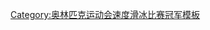 {{navbox
|name  = 奥林匹克运动会速度滑冰比赛女子团体追逐赛冠军
|title = [[File:Olympic rings.svg|30px]] [[奥林匹克运动会速度滑冰奖牌得主列表|奥林匹克运动会速度滑冰比赛女子团体追逐赛冠军]]
|titlestyle = background:gold;
|state = {{{state|autocollapse}}}
|liststyle = text-align:left;
|listclass = vlist

|list1 = 
* [[Speed skating at the 2006 Winter Olympics – Women's team pursuit|2006]]：{{flagicon|GER}} [[丹妮拉·安许茨-汤姆斯]]、[[安妮·弗里辛格-波斯特马|安妮·弗里辛格]]、[[露西尔·奥皮茨]]、[[克劳迪娅·佩希施泰因]]、[[扎比内·弗尔克尔]]
* [[Speed skating at the 2010 Winter Olympics – Women's team pursuit|2010]]：{{flagicon|GER}} [[丹妮拉·安许茨-汤姆斯]]、[[施特凡妮·贝克特]]、[[安妮·弗里辛格-波斯特马]]、[[卡特琳·马特舍罗特]]
* [[Speed skating at the 2014 Winter Olympics – Women's team pursuit|2014]]：{{flagicon|NED}} [[洛特·范贝克]]、[[玛丽特·伦斯特拉]]、[[约琳·特莫尔斯]]、[[伊伦·伍斯特]]
* [[Speed skating at the 2018 Winter Olympics – Women's team pursuit|2018]]：{{flagicon|JPN}} [[菊池彩花]]、[[佐藤綾乃]]、[[高木美帆]]、[[高木菜那]]
* [[2022年冬季奥林匹克运动会速度滑冰女子团体追逐赛|2022]]：{{flagicon|CAN}} [[伊萬妮·布隆丁]]、[[瓦莱里·马太]]、[[伊莎貝爾·韋德曼]]
}}<noinclude>
{{collapsible option}}
[[Category:奥林匹克运动会速度滑冰比赛冠军模板]]
</noinclude>